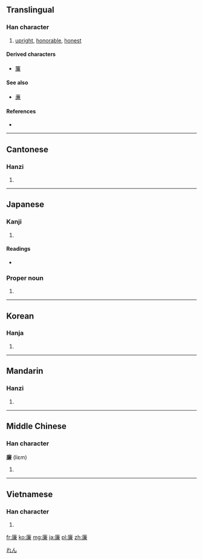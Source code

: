 ==Translingual==

===Han character===
{{Han char|rn=53|rad=广|as=10|sn=13|four=0023<sub>7</sub>|canj=戈廿X金 (ITXC)|ids=⿸[[广]][[兼]]}}

# [[upright]], [[honorable]], [[honest]]

====Derived characters====
* [[簾]]

====See also====
* [[亷]]

====References====
* {{Han ref|kx=0349.080|dkj=09436|dj=0659.320|hdz=20896.010|uh=5EC9|ud=24265|bh=B747|bd=46919}}

----

==Cantonese==

===Hanzi===
{{yue-hanzi|jyut=|y=lim4}}

# {{defn|lang=yue|sort=广10}}

----

==Japanese==

===Kanji===
{{ja-kanji|grade=c|rs=广10}}

# {{defn|lang=ja|sort=广10}}

====Readings====
* {{ja-readings|on=[[れん]] (ren)|kun=[[かど]] (kado), [[やすい]] (yasui)}}

===Proper noun===
{{ja-pos|k|proper|hira=れん|rom=Ren}}

# {{given name|male|lang=ja}}

[[Category:Japanese male given names|れん]]

----

==Korean==

===Hanja===
{{ko-hanja|hangeul=렴|rv=ryeom|mr=ryŏm}}

# {{defn|lang=ko|sort=广10}}

----

==Mandarin==

===Hanzi===
{{cmn-hanzi|pin=[[lián]] ([[lian2]]), [[zhì]] ([[zhi4]])|wg=lien<sup>2</sup>, chih<sup>4</sup>}}

# {{defn|lang=cmn|sort=广10}}

----

==Middle Chinese==

===Han character===
'''廉''' (liɛm)

# {{defn|Middle Chinese}}

----

==Vietnamese==

===Han character===
{{vi-hantu|[[liêm]], [[rèm]]|rs=广10}}

# {{defn|lang=vi|sort=广10}}

[[fr:廉]]
[[ko:廉]]
[[mg:廉]]
[[ja:廉]]
[[pl:廉]]
[[zh:廉]]